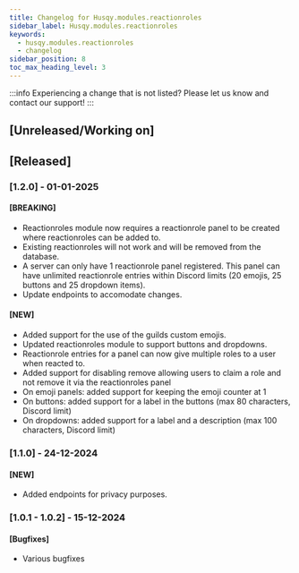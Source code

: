 ```yaml
---
title: Changelog for Husqy.modules.reactionroles
sidebar_label: Husqy.modules.reactionroles
keywords:
  - husqy.modules.reactionroles
  - changelog
sidebar_position: 8
toc_max_heading_level: 3
---
```


:::info
Experiencing a change that is not listed? Please let us know and contact our support!
:::

## [Unreleased/Working on]

## [Released]

### [1.2.0] - 01-01-2025

#### [BREAKING]

- Reactionroles module now requires a reactionrole panel to be created where reactionroles can be added to.
- Existing reactionroles will not work and will be removed from the database.
- A server can only have 1 reactionrole panel registered. This panel can have unlimited reactionrole entries within Discord limits (20 emojis, 25 buttons and 25 dropdown items).
- Update endpoints to accomodate changes.

#### [NEW]

- Added support for the use of the guilds custom emojis.
- Updated reactionroles module to support buttons and dropdowns.
- Reactionrole entries for a panel can now give multiple roles to a user when reacted to.
- Added support for disabling remove allowing users to claim a role and not remove it via the reactionroles panel
- On emoji panels: added support for keeping the emoji counter at 1
- On buttons: added support for a label in the buttons (max 80 characters, Discord limit)
- On dropdowns: added support for a label and a description (max 100 characters, Discord limit)

### [1.1.0] - 24-12-2024

#### [NEW]

- Added endpoints for privacy purposes.

### [1.0.1 - 1.0.2] - 15-12-2024

#### [Bugfixes]

- Various bugfixes
